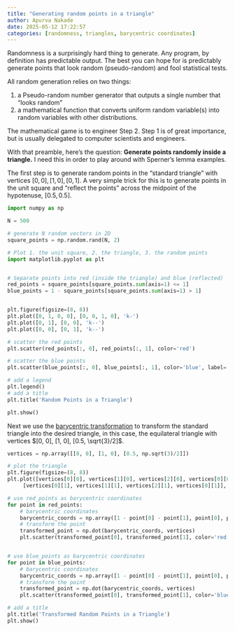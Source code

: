 ```yaml
---
title: "Generating random points in a triangle"
author: Apurva Nakade
date: 2025-05-12 17:22:57
categories: [randomness, triangles, barycentric coordinates]
---
```


Randomness is a surprisingly hard thing to generate. Any program, by definition has predictable output. The best you can hope for is predictably generate points that look random (pseudo-random) and fool statistical tests. 

All random generation relies on two things:

1. a Pseudo-random number generator that outputs a single number that "looks random"
2. a mathematical function that converts uniform random variable(s) into random variables with other distributions. 

The mathematical game is to engineer Step 2. Step 1 is of great importance, but is usually delegated to computer scientists and engineers.

With that preamble, here's the question: **Generate points randomly inside a triangle.** I need this in order to play around with Sperner's lemma examples. 

The first step is to generate random points in the "standard triangle" with vertices $[0, 0], [1, 0], [0, 1]$. A very simple trick for this is to generate points in the unit square and "reflect the points" across the midpoint of the hypotenuse, $[0.5, 0.5]$.

```python
import numpy as np

N = 500

# generate N random vectors in 2D
square_points = np.random.rand(N, 2)

# Plot 1. the unit square, 2. the triangle, 3. the random points
import matplotlib.pyplot as plt


# Separate points into red (inside the triangle) and blue (reflected)
red_points = square_points[square_points.sum(axis=1) <= 1]
blue_points = 1 - square_points[square_points.sum(axis=1) > 1]


plt.figure(figsize=(8, 8))
plt.plot([0, 1, 0, 0], [0, 0, 1, 0], 'k-')
plt.plot([0, 1], [0, 0], 'k--')
plt.plot([0, 0], [0, 1], 'k--')

# scatter the red points
plt.scatter(red_points[:, 0], red_points[:, 1], color='red')

# scatter the blue points
plt.scatter(blue_points[:, 0], blue_points[:, 1], color='blue', label='Reflected points')

# add a legend
plt.legend()
# add a title
plt.title('Random Points in a Triangle')

plt.show()
```

Next we use the [barycentric transformation](9998%20barycentric%20coordinates.qmd) to transform the standard triangle into the desired triangle, in this case, the equilateral triangle with vertices $[0, 0], [1, 0], [0.5, \sqrt{3}/2]$.

```python

vertices = np.array([[0, 0], [1, 0], [0.5, np.sqrt(3)/2]])

# plot the triangle
plt.figure(figsize=(8, 8))
plt.plot([vertices[0][0], vertices[1][0], vertices[2][0], vertices[0][0]],
     [vertices[0][1], vertices[1][1], vertices[2][1], vertices[0][1]], 'k-')

# use red_points as barycentric coordinates
for point in red_points:
    # barycentric coordinates
    barycentric_coords = np.array([1 - point[0] - point[1], point[0], point[1]])
    # transform the point
    transformed_point = np.dot(barycentric_coords, vertices)
    plt.scatter(transformed_point[0], transformed_point[1], color='red')


# use blue_points as barycentric coordinates
for point in blue_points:
    # barycentric coordinates
    barycentric_coords = np.array([1 - point[0] - point[1], point[0], point[1]])
    # transform the point
    transformed_point = np.dot(barycentric_coords, vertices)
    plt.scatter(transformed_point[0], transformed_point[1], color='blue')

# add a title
plt.title('Transformed Random Points in a Triangle')
plt.show()
```
